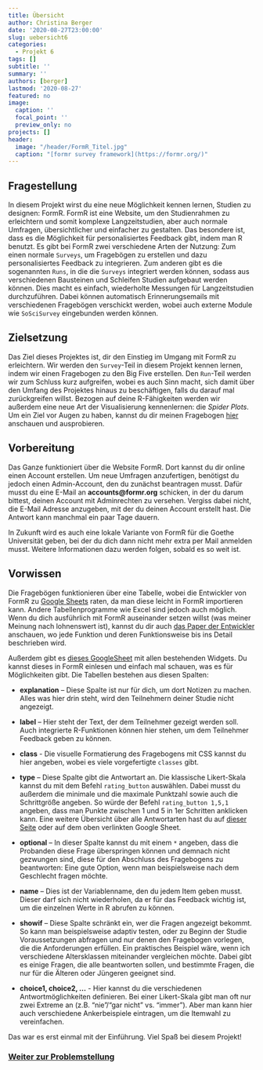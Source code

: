 ---
title: Übersicht
author: Christina Berger
date: '2020-08-27T23:00:00'
slug: uebersicht6
categories:
  - Projekt 6
tags: []
subtitle: ''
summary: ''
authors: [berger]
lastmod: '2020-08-27'
featured: no
image:
  caption: ''
  focal_point: ''
  preview_only: no
projects: []
header:
  image: "/header/FormR_Titel.jpg"
  caption: "[formr survey framework](https://formr.org/)"
---
## Fragestellung

In diesem Projekt wirst du eine neue Möglichkeit kennen lernen, Studien zu designen: FormR.
FormR ist eine Website, um den Studienrahmen zu erleichtern und somit komplexe Langzeitstudien, aber auch normale Umfragen, übersichtlicher und einfacher zu gestalten. Das besondere ist, dass es die Möglichkeit für personalisiertes Feedback gibt, indem man R benutzt. Es gibt bei FormR zwei verschiedene Arten der Nutzung: Zum einen normale `Surveys`, um Fragebögen zu erstellen und dazu personalisiertes Feedback zu integrieren. Zum anderen gibt es die sogenannten `Runs`, in die die `Surveys` integriert werden können, sodass aus verschiedenen Bausteinen und Schleifen Studien aufgebaut werden können. Dies macht es einfach, wiederholte Messungen für Langzeitstudien durchzuführen. Dabei können automatisch Erinnerungsemails mit verschiedenen Fragebögen verschickt werden, wobei auch externe Module wie `SoSciSurvey` eingebunden werden können.


## Zielsetzung

Das Ziel dieses Projektes ist, dir den Einstieg im Umgang mit FormR zu erleichtern. Wir werden den `Survey`-Teil in diesem Projekt kennen lernen, indem wir einen Fragebogen zu den Big Five erstellen. Den `Run`-Teil werden wir zum Schluss kurz aufgreifen, wobei es auch Sinn macht, sich damit über den Umfang des Projektes hinaus zu beschäftigen, falls du darauf mal zurückgreifen willst. Bezogen auf deine R-Fähigkeiten werden wir außerdem eine neue Art der Visualisierung kennenlernen: die *Spider Plots*.
Um ein Ziel vor Augen zu haben, kannst du dir meinen Fragebogen  [hier](https://bigfivegoethe.formr.org) anschauen und ausprobieren.

## Vorbereitung

Das Ganze funktioniert über die Website FormR. Dort kannst du dir online einen Account erstellen. Um neue Umfragen anzufertigen, benötigst du jedoch einen Admin-Account, den du zunächst beantragen musst. Dafür musst du eine E-Mail an **accounts@formr.org** schicken, in der du darum bittest, deinen Account mit Adminrechten zu versehen. Vergiss dabei nicht, die E-Mail Adresse anzugeben, mit der du deinen Account erstellt hast. Die Antwort kann manchmal ein paar Tage dauern.

In Zukunft wird es auch eine lokale Variante von FormR für die Goethe Universität geben, bei der du dich dann nicht mehr extra per Mail anmelden musst. Weitere Informationen dazu werden folgen, sobald es so weit ist.

## Vorwissen {#vorwissen}

Die Fragebögen funktionieren über eine Tabelle, wobei die Entwickler von FormR zu [Google Sheets](https://www.google.de/intl/de/sheets/about/s) raten, da man diese leicht in FormR importieren kann. Andere Tabellenprogramme wie Excel sind jedoch auch möglich. Wenn du dich ausführlich mit FormR auseinander setzen willst (was meiner Meinung nach lohnenswert ist), kannst du dir auch [das Paper der Entwickler](https://link.springer.com/article/10.3758/s13428-019-01236-y) anschauen, wo jede Funktion und deren Funktionsweise bis ins Detail beschrieben wird.

Außerdem gibt es [dieses GoogleSheet](https://docs.google.com/spreadsheets/d/1vXJ8sbkh0p4pM5xNqOelRUmslcq2IHnY9o52RmQLKFw/edit#gid=1611481919) mit allen bestehenden Widgets. Du kannst dieses in FormR einlesen und einfach mal schauen, was es für Möglichkeiten gibt. Die Tabellen bestehen aus diesen Spalten:

* **explanation** – Diese Spalte ist nur für dich, um dort Notizen zu machen. Alles was hier drin steht, wird den Teilnehmern deiner Studie nicht angezeigt.

* **label** – Hier steht der Text, der dem Teilnehmer gezeigt werden soll. Auch integrierte R-Funktionen können hier stehen, um dem Teilnehmer Feedback geben zu können.

* **class** - Die visuelle Formatierung des Fragebogens mit CSS kannst du hier angeben, wobei es viele vorgefertigte `classes` gibt.

* **type** – Diese Spalte gibt die Antwortart an. Die klassische Likert-Skala kannst du mit dem Befehl `rating_button` auswählen. Dabei musst du außerdem die minimale und die maximale Punktzahl sowie auch die Schrittgröße angeben. So würde der Befehl `rating_button 1,5,1` angeben, dass man Punkte zwischen 1 und 5 in 1er Schritten anklicken kann. Eine weitere Übersicht über alle Antwortarten hast du auf [dieser Seite](https://formr.org/documentation#available_items) oder auf dem oben verlinkten Google Sheet.

* **optional** – In dieser Spalte kannst du mit einem `*` angeben, dass die Probanden diese Frage überspringen können und demnach nicht gezwungen sind, diese für den Abschluss des Fragebogens zu beantworten: Eine gute Option, wenn man beispielsweise nach dem Geschlecht fragen möchte.

* **name** – Dies ist der Variablenname, den du jedem Item geben musst. Dieser darf sich nicht wiederholen, da er für das Feedback wichtig ist, um die einzelnen Werte in R abrufen zu können.

* **showif** – Diese Spalte schränkt ein, wer die Fragen angezeigt bekommt. So kann man beispielsweise adaptiv testen, oder zu Beginn der Studie Voraussetzungen abfragen und nur denen den Fragebogen vorlegen, die die Anforderungen erfüllen. Ein praktisches Beispiel wäre, wenn ich verschiedene Altersklassen miteinander vergleichen möchte. Dabei gibt es einige Fragen, die alle beantworten sollen, und bestimmte Fragen, die nur für die Älteren oder Jüngeren geeignet sind.


* **choice1, choice2, …** - Hier kannst du die verschiedenen Antwortmöglichkeiten definieren. Bei einer Likert-Skala gibt man oft nur zwei Extreme an (z.B. "nie"/"gar nicht" vs. "immer"). Aber man kann hier auch verschiedene Ankerbeispiele eintragen, um die Itemwahl zu vereinfachen.

Das war es erst einmal mit der Einführung. Viel Spaß bei diesem Projekt!

### [Weiter zur Problemstellung](/post/problemstellung6)
